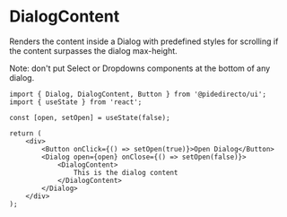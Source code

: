 

<Meta of={DialogContentStories} />

# DialogContent

Renders the content inside a Dialog with predefined styles for scrolling if the content surpasses the dialog max-height.

Note: don't put Select or Dropdowns components at the bottom of any dialog.

<Canvas of={DialogContentStories.Primary} sourceState='none' />

```tsx
import { Dialog, DialogContent, Button } from '@pidedirecto/ui';
import { useState } from 'react';

const [open, setOpen] = useState(false);

return (
    <div>
        <Button onClick={() => setOpen(true)}>Open Dialog</Button>
        <Dialog open={open} onClose={() => setOpen(false)}>
            <DialogContent>
                This is the dialog content
            </DialogContent>
        </Dialog>
    </div>
);
```
